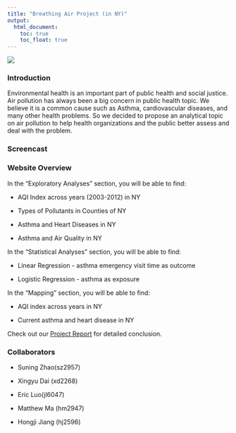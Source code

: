 ```yaml
---
title: "Breathing Air Project (in NY)"
output: 
  html_document:
    toc: true
    toc_float: true
---
```


![](https://www.health.com/thmb/I76TMoL0RimMAQtT5tPcXpwZetc=/750x0/filters:no_upscale():max_bytes(150000):strip_icc():format(webp)/Does-Asthma-Go-Away-GettyImages-472092909-2000-b2c0295d9f1742a2a44696512bac931e.jpg)

### Introduction

Environmental health is an important part of public health and social justice. Air pollution has always been a big concern in public health topic. We believe it is a common cause such as Asthma, cardiovascular diseases, and many other health problems. So we decided to propose an analytical topic on air pollution to help health organizations and the public better assess and deal with the problem.



### Screencast



### Website Overview

In the "Exploratory Analyses" section, you will be able to find:

* AQI Index across years (2003-2012) in NY 

* Types of Pollutants in Counties of NY

* Asthma and Heart Diseases in NY

* Asthma and Air Quality in NY

In the "Statistical Analyses" section, you will be able to find:

* Linear Regression - asthma emergency visit time as outcome

* Logistic Regression - asthma as exposure

In the "Mapping" section, you will be able to find:

* AQI index across years in NY

* Current asthma and heart disease in NY

Check out our [Project Report](Project_Report.html) for detailed conclusion.



### Collaborators

* Suning Zhao(sz2957)

* Xingyu Dai (xd2268)

* Eric Luo(jl6047)

* Matthew Ma (hm2947)

* Hongji Jiang (hj2596)



